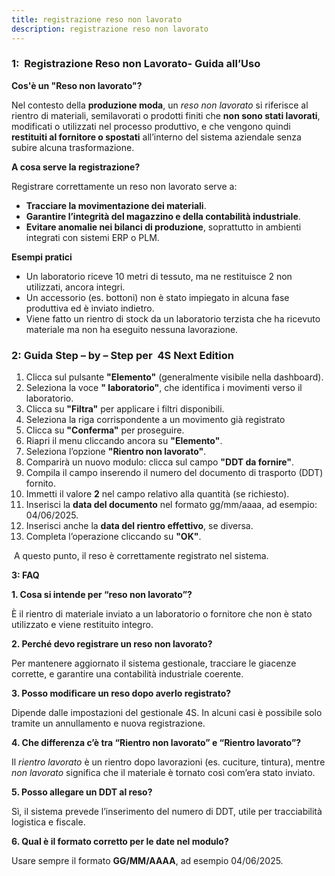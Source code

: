 ```yaml
---
title: registrazione reso non lavorato
description: registrazione reso non lavorato
---
```


### **1:  Registrazione Reso non Lavorato- Guida all’Uso**



**Cos'è un "Reso non lavorato"?**

Nel contesto della **produzione moda**, un *reso non lavorato* si riferisce al rientro di materiali, semilavorati o prodotti finiti che **non sono stati lavorati**, modificati o utilizzati nel processo produttivo, e che vengono quindi **restituiti al fornitore o spostati** all’interno del sistema aziendale senza subire alcuna trasformazione.

**A cosa serve la registrazione?**

Registrare correttamente un reso non lavorato serve a:

* **Tracciare la movimentazione dei materiali**.
* **Garantire l’integrità del magazzino e della contabilità industriale**.
* **Evitare anomalie nei bilanci di produzione**, soprattutto in ambienti integrati con sistemi ERP o PLM.

**Esempi pratici**

* Un laboratorio riceve 10 metri di tessuto, ma ne restituisce 2 non utilizzati, ancora integri.
* Un accessorio (es. bottoni) non è stato impiegato in alcuna fase produttiva ed è inviato indietro.
* Viene fatto un rientro di stock da un laboratorio terzista che ha ricevuto materiale ma non ha eseguito nessuna lavorazione.

### **2: Guida Step – by – Step per  4S Next Edition**

1. Clicca sul pulsante **"Elemento"** (generalmente visibile nella dashboard).
2. Seleziona la voce **" laboratorio"**, che identifica i movimenti verso il laboratorio.
3. Clicca su **"Filtra"** per applicare i filtri disponibili.
4. Seleziona la riga corrispondente a un movimento già registrato
5. Clicca su **"Conferma"** per proseguire.
6. Riapri il menu cliccando ancora su **"Elemento"**.
7. Seleziona l’opzione **"Rientro non lavorato"**.
8. Comparirà un nuovo modulo: clicca sul campo **"DDT da fornire"**.
9. Compila il campo inserendo il numero del documento di trasporto (DDT) fornito.
10. Immetti il valore **2** nel campo relativo alla quantità (se richiesto).
11. Inserisci la **data del documento** nel formato gg/mm/aaaa, ad esempio: 04/06/2025.
12. Inserisci anche la **data del rientro effettivo**, se diversa.
13. Completa l’operazione cliccando su **"OK"**.

 A questo punto, il reso è correttamente registrato nel sistema.



**3: FAQ**

**1. Cosa si intende per “reso non lavorato”?**

È il rientro di materiale inviato a un laboratorio o fornitore che non è stato utilizzato e viene restituito integro.

**2. Perché devo registrare un reso non lavorato?**

Per mantenere aggiornato il sistema gestionale, tracciare le giacenze corrette, e garantire una contabilità industriale coerente.

**3. Posso modificare un reso dopo averlo registrato?**

Dipende dalle impostazioni del gestionale 4S. In alcuni casi è possibile solo tramite un annullamento e nuova registrazione.

**4. Che differenza c’è tra “Rientro non lavorato” e “Rientro lavorato”?**

Il *rientro lavorato* è un rientro dopo lavorazioni (es. cuciture, tintura), mentre *non lavorato* significa che il materiale è tornato così com’era stato inviato.

**5. Posso allegare un DDT al reso?**

Sì, il sistema prevede l’inserimento del numero di DDT, utile per tracciabilità logistica e fiscale.

**6. Qual è il formato corretto per le date nel modulo?**

Usare sempre il formato **GG/MM/AAAA**, ad esempio 04/06/2025.